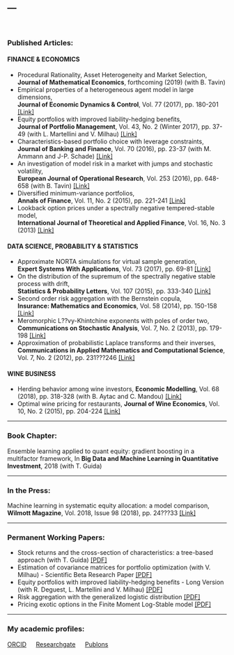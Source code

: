 ---
---
<br/>  

### Published Articles:
#### **FINANCE & ECONOMICS**

* Procedural Rationality, Asset Heterogeneity and Market Selection,  <br/>  **Journal of Mathematical Economics**, forthcoming (2019) (with B. Tavin)  
* Empirical properties of a heterogeneous agent model in large dimensions, <br/>   **Journal of Economic Dynamics & Control**, Vol. 77 (2017), pp. 180-201 <a href="https://www.sciencedirect.com/science/article/pii/S0165188917300386" target="_blank">[Link]</a>  
* Equity portfolios with improved liability-hedging benefits, <br/>   **Journal of Portfolio Management**, Vol. 43, No. 2 (Winter 2017), pp. 37-49 (with L. Martellini and V. Milhau) <a href="https://jpm.iijournals.com/content/43/2/37" target="_blank">[Link]</a>     
* Characteristics-based portfolio choice with leverage constraints, <br/>   **Journal of Banking and Finance**, Vol. 70 (2016), pp. 23-37 (with M. Ammann and J-P. Schade) <a href="https://www.sciencedirect.com/science/article/pii/S0378426616300516" target="_blank">[Link]</a>   
* An investigation of model risk in a market with jumps and stochastic volatility, <br/>   **European Journal of Operational Research**, Vol. 253 (2016), pp. 648-658 (with B. Tavin) <a href="https://www.sciencedirect.com/science/article/abs/pii/S0377221716301461" target="_blank">[Link]</a>    
* Diversified minimum-variance portfolios, <br/>   **Annals of Finance**, Vol. 11, No. 2 (2015), pp. 221-241 <a href="https://link.springer.com/article/10.1007%2Fs10436-014-0253-x" target="_blank">[Link]</a>    
* Lookback option prices under a spectrally negative tempered-stable model, <br/>   **International Journal of Theoretical and Applied Finance**, Vol. 16, No. 3 (2013)  <a href="https://www.worldscientific.com/doi/abs/10.1142/S021902491350012X" target="_blank">[Link]</a>    

#### **DATA SCIENCE, PROBABILITY & STATISTICS**

* Approximate NORTA simulations for virtual sample generation, <br/>   **Expert Systems With Applications**, Vol. 73 (2017), pp. 69-81 <a href="https://www.sciencedirect.com/science/article/pii/S0957417416307096" target="_blank">[Link]</a>    
* On the distribution of the supremum of the spectrally negative stable process with drift, <br/>   **Statistics & Probability Letters**, Vol. 107 (2015), pp. 333-340 <a href="https://www.sciencedirect.com/science/article/pii/S0167715215003314" target="_blank">[Link]</a>     
* Second order risk aggregation with the Bernstein copula, <br/>   **Insurance: Mathematics and Economics**, Vol. 58 (2014), pp. 150-158 <a href="https://www.sciencedirect.com/science/article/pii/S0167668714000882" target="_blank">[Link]</a>    
* Meromorphic L??vy-Khintchine exponents with poles of order two, <br/>   **Communications on Stochastic Analysis**, Vol. 7, No. 2 (2013), pp. 179-198  <a href="https://digitalcommons.lsu.edu/cosa/vol7/iss2/1/" target="_blank">[Link]</a>  
* Approximation of probabilistic Laplace transforms and their inverses, <br/>   **Communications in Applied Mathematics and Computational Science**, Vol. 7, No. 2 (2012), pp. 231???246  <a href="https://msp.org/camcos/2012/7-2/p03.xhtml" target="_blank">[Link]</a>    

#### **WINE BUSINESS**

* Herding behavior among wine investors, **Economic Modelling**, Vol. 68 (2018), pp. 318-328 (with B. Aytac and C. Mandou) <a href="https://www.sciencedirect.com/science/article/pii/S0264999317301001" target="_blank">[Link]</a>    
* Optimal wine pricing for restaurants, **Journal of Wine Economics**, Vol. 10, No. 2 (2015), pp. 204-224 <a href="https://www.cambridge.org/core/journals/journal-of-wine-economics/article/optimal-wine-pricing-for-restaurants/A3A972D73E0785CE8E6A606470FC0A0E" target="_blank">[Link]</a>      

_____ 


### Book Chapter:
Ensemble learning applied to quant equity: gradient boosting in a multifactor framework, In **Big Data and Machine Learning in Quantitative Investment**, 2018 (with T. Guida)  

_____ 

### In the Press:
Machine learning in systematic equity allocation: a model comparison, **Wilmott Magazine**, Vol. 2018, Issue 98 (2018), pp. 24???33 <a href="https://onlinelibrary.wiley.com/doi/abs/10.1002/wilm.10719" target="_blank">[Link]</a>      

_____ 


### Permanent Working Papers:
* Stock returns and the cross-section of characteristics: a tree-based approach (with T. Guida)  <a href="files/TAPA.pdf" target="_blank">[PDF]</a>    
* Estimation of covariance matrices for portfolio optimization (with V. Milhau) - Scientific Beta Research Paper <a href="files/Estim_cov.pdf" target="_blank">[PDF]</a>    
* Equity portfolios with improved liability-hedging benefits - Long Version  (with R. Deguest, L. Martellini and V. Milhau)  <a href="files/OTPP.pdf" target="_blank">[PDF]</a>    
* Risk aggregation with the generalized logistic distribution <a href="files/Logistic.pdf" target="_blank">[PDF]</a>  
* Pricing exotic options in the Finite Moment Log-Stable model <a href="files/FMLS.pdf" target="_blank">[PDF]</a>  

_____ 


### My academic profiles:
<a href="http://orcid.org/0000-0002-1596-4086" target="_blank">ORCID</a> &emsp;  <a href="https://www.researchgate.net/profile/Guillaume_Coqueret" target="_blank">Researchgate</a> &emsp;  <a href="https://publons.com/researcher/1352687/guillaume-coqueret" target="_blank">Publons</a>    
  
